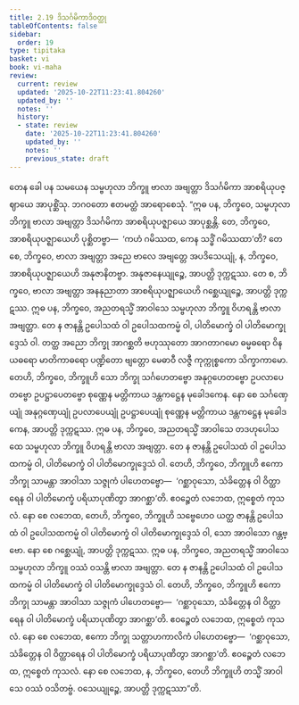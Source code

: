 ```yaml
---
title: 2.19 ဒိသင်္ဂမိကာဒိဝတ္ထု
tableOfContents: false
sidebar:
  order: 19
type: tipitaka
basket: vi
book: vi-maha
review:
  current: review
  updated: '2025-10-22T11:23:41.804260'
  updated_by: ''
  notes: ''
  history:
  - state: review
    date: '2025-10-22T11:23:41.804260'
    updated_by: ''
    notes: ''
    previous_state: draft
---
```



<ReviewStatus review={frontmatter.review} showDetails={true} />

<HypothesisAnnotation frontmatter={frontmatter} />

<DynamicBreadcrumb />

<Division number="163" book="vi-maha" e="ch" v="3" p="160">

<Paragraph number="673" book="vi-maha">
တေန ခေါ ပန သမယေန သမ္ဗဟုလာ ဘိက္ခူ ဗာလာ အဗျတ္တာ ဒိသင်္ဂမိကာ အာစရိယုပဇ္ဈာယေ အာပုစ္ဆိံသု. ဘဂဝတော ဧတမတ္ထံ အာရောစေသုံ.
</Paragraph>

<Paragraph number="674" book="vi-maha">
“ဣဓ ပန, ဘိက္ခဝေ, သမ္ဗဟုလာ ဘိက္ခူ ဗာလာ အဗျတ္တာ ဒိသင်္ဂမိကာ အာစရိယုပဇ္ဈာယေ အာပုစ္ဆန္တိ. တေ, ဘိက္ခဝေ, အာစရိယုပဇ္ဈာယေဟိ ပုစ္ဆိတဗ္ဗာ—  ‘ကဟံ ဂမိဿထ, ကေန သဒ္ဓိံ ဂမိဿထာ’တိ? တေ စေ, ဘိက္ခဝေ, ဗာလာ အဗျတ္တာ အညေ ဗာလေ အဗျတ္တေ အပဒိသေယျုံ, န, ဘိက္ခဝေ, အာစရိယုပဇ္ဈာယေဟိ အနုဇာနိတဗ္ဗာ. အနုဇာနေယျုဉ္စေ, အာပတ္တိ ဒုက္ကဋဿ. တေ စ, ဘိက္ခဝေ, ဗာလာ အဗျတ္တာ အနနုညာတာ အာစရိယုပဇ္ဈာယေဟိ ဂစ္ဆေယျုဉ္စေ, အာပတ္တိ ဒုက္ကဋဿ.
</Paragraph>

<Paragraph number="675" book="vi-maha">
ဣဓ ပန, ဘိက္ခဝေ, အညတရသ္မိံ အာဝါသေ သမ္ဗဟုလာ ဘိက္ခူ ဝိဟရန္တိ ဗာလာ အဗျတ္တာ. တေ န ဇာနန္တိ ဥပေါသထံ ဝါ ဥပေါသထကမ္မံ ဝါ, ပါတိမောက္ခံ ဝါ ပါတိမောက္ခုဒ္ဒေသံ ဝါ. တတ္ထ အညော ဘိက္ခု အာဂစ္ဆတိ ဗဟုဿုတော အာဂတာဂမော ဓမ္မဓရော ဝိနယဓရော မာတိကာဓရော ပဏ္ဍိတော ဗျတ္တော မေဓာဝီ လဇ္ဇီ ကုက္ကုစ္စကော သိက္ခာကာမော. တေဟိ, ဘိက္ခဝေ, ဘိက္ခူဟိ သော ဘိက္ခု သင်္ဂဟေတဗ္ဗော အနုဂ္ဂဟေတဗ္ဗော ဥပလာပေတဗ္ဗော ဥပဋ္ဌာပေတဗ္ဗော စုဏ္ဏေန မတ္တိကာယ ဒန္တကဋ္ဌေန မုခေါဒကေန. နော စေ သင်္ဂဏှေယျုံ အနုဂ္ဂဏှေယျုံ ဥပလာပေယျုံ ဥပဋ္ဌာပေယျုံ စုဏ္ဏေန မတ္တိကာယ ဒန္တကဋ္ဌေန မုခေါဒကေန, အာပတ္တိ ဒုက္ကဋဿ.
</Paragraph>

<Paragraph number="676" book="vi-maha">
ဣဓ ပန, ဘိက္ခဝေ, အညတရသ္မိံ အာဝါသေ တဒဟုပေါသထေ သမ္ဗဟုလာ ဘိက္ခူ ဝိဟရန္တိ ဗာလာ အဗျတ္တာ. တေ န ဇာနန္တိ ဥပေါသထံ ဝါ ဥပေါသထကမ္မံ ဝါ, ပါတိမောက္ခံ ဝါ ပါတိမောက္ခုဒ္ဒေသံ ဝါ. တေဟိ, ဘိက္ခဝေ, ဘိက္ခူဟိ ဧကော ဘိက္ခု သာမန္တာ အာဝါသာ သဇ္ဇုကံ ပါဟေတဗ္ဗော—  ‘ဂစ္ဆာဝုသော, သံခိတ္တေန ဝါ ဝိတ္ထာရေန ဝါ ပါတိမောက္ခံ ပရိယာပုဏိတွာ အာဂစ္ဆာ’တိ. ဧဝဉ္စေတံ လဘေထ, ဣစ္စေတံ ကုသလံ. နော စေ လဘေထ, တေဟိ, ဘိက္ခဝေ, ဘိက္ခူဟိ သဗ္ဗေဟေဝ ယတ္ထ ဇာနန္တိ ဥပေါသထံ ဝါ ဥပေါသထကမ္မံ ဝါ ပါတိမောက္ခံ ဝါ ပါတိမောက္ခုဒ္ဒေသံ ဝါ, သော အာဝါသော ဂန္တဗ္ဗော. နော စေ ဂစ္ဆေယျုံ, အာပတ္တိ ဒုက္ကဋဿ.
</Paragraph>

<Paragraph number="677" book="vi-maha">
ဣဓ ပန, ဘိက္ခဝေ, အညတရသ္မိံ အာဝါသေ သမ္ဗဟုလာ ဘိက္ခူ ဝဿံ ဝသန္တိ ဗာလာ အဗျတ္တာ. တေ န ဇာနန္တိ ဥပေါသထံ ဝါ ဥပေါသထကမ္မံ ဝါ ပါတိမောက္ခံ ဝါ ပါတိမောက္ခုဒ္ဒေသံ ဝါ. တေဟိ, ဘိက္ခဝေ, ဘိက္ခူဟိ ဧကော ဘိက္ခု သာမန္တာ အာဝါသာ သဇ္ဇုကံ ပါဟေတဗ္ဗော—  ‘ဂစ္ဆာဝုသော, သံခိတ္တေန ဝါ ဝိတ္ထာရေန ဝါ ပါတိမောက္ခံ ပရိယာပုဏိတွာ အာဂစ္ဆာ’တိ. ဧဝဉ္စေတံ လဘေထ, ဣစ္စေတံ ကုသလံ. နော စေ လဘေထ, ဧကော ဘိက္ခု သတ္တာဟကာလိကံ ပါဟေတဗ္ဗော—  ‘ဂစ္ဆာဝုသော, သံခိတ္တေန ဝါ ဝိတ္ထာရေန ဝါ ပါတိမောက္ခံ ပရိယာပုဏိတွာ အာဂစ္ဆာ’တိ. ဧဝဉ္စေတံ လဘေထ, ဣစ္စေတံ ကုသလံ. နော စေ လဘေထ, န, ဘိက္ခဝေ, တေဟိ ဘိက္ခူဟိ တသ္မိံ အာဝါသေ ဝဿံ ဝသိတဗ္ဗံ. ဝသေယျုဉ္စေ, အာပတ္တိ ဒုက္ကဋဿာ”တိ.
</Paragraph>
</Division>